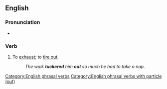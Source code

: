 ==English==

===Pronunciation===
* {{audio|en|En-au-tucker out.ogg|Audio (AU)}}

===Verb===
{{en-verb|tuckers out|tuckering out|tuckered out}}

# {{lb|en|slang}} To [[exhaust]]; to [[tire out]].
#: ''The walk '''tuckered''' him '''out''' so much he had to take a nap.''

[[Category:English phrasal verbs]]
[[Category:English phrasal verbs with particle (out)]]